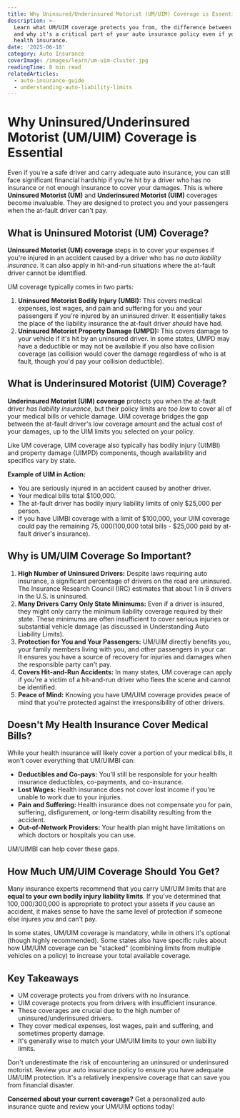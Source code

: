 ```yaml
---
title: Why Uninsured/Underinsured Motorist (UM/UIM) Coverage is Essential
description: >-
  Learn what UM/UIM coverage protects you from, the difference between the two,
  and why it's a critical part of your auto insurance policy even if you have
  health insurance.
date: '2025-06-18'
category: Auto Insurance
coverImage: /images/learn/um-uim-cluster.jpg
readingTime: 8 min read
relatedArticles:
  - auto-insurance-guide
  - understanding-auto-liability-limits
---
```


# Why Uninsured/Underinsured Motorist (UM/UIM) Coverage is Essential

Even if you're a safe driver and carry adequate <Link href="/learn/why-um-uim-coverage-is-essential">auto insurance</Link>, you can still face significant financial hardship if you're hit by a driver who has no insurance or not enough insurance to cover your damages. This is where **Uninsured Motorist (UM)** and **Underinsured Motorist (UIM)** coverages become invaluable. They are designed to protect you and your passengers when the at-fault driver can't pay.

## What is Uninsured Motorist (UM) Coverage?

**Uninsured Motorist (UM) coverage** steps in to cover your expenses if you're injured in an accident caused by a driver who has *no auto liability insurance*. It can also apply in hit-and-run situations where the at-fault driver cannot be identified.

UM coverage typically comes in two parts:

1.  **Uninsured Motorist Bodily Injury (UMBI):** This covers medical expenses, lost wages, and pain and suffering for you and your passengers if you're injured by an uninsured driver. It essentially takes the place of the liability insurance the at-fault driver *should* have had.
2.  **Uninsured Motorist Property Damage (UMPD):** This covers damage to your vehicle if it's hit by an uninsured driver. In some states, UMPD may have a deductible or may not be available if you also have collision coverage (as collision would cover the damage regardless of who is at fault, though you'd pay your collision deductible).

## What is Underinsured Motorist (UIM) Coverage?

**Underinsured Motorist (UIM) coverage** protects you when the at-fault driver *has liability insurance*, but their policy limits are *too low* to cover all of your medical bills or vehicle damage. UIM coverage bridges the gap between the at-fault driver's low coverage amount and the actual cost of your damages, up to the UIM limits you selected on your policy.

Like UM coverage, UIM coverage also typically has bodily injury (UIMBI) and property damage (UIMPD) components, though availability and specifics vary by state.

**Example of UIM in Action:**
-   You are seriously injured in an accident caused by another driver.
-   Your medical bills total $100,000.
-   The at-fault driver has bodily injury liability limits of only $25,000 per person.
-   If you have UIMBI coverage with a limit of $100,000, your UIM coverage could pay the remaining $75,000 ($100,000 total bills - $25,000 paid by at-fault driver's insurance).

## Why is UM/UIM Coverage So Important?

1.  **High Number of Uninsured Drivers:** Despite laws requiring auto insurance, a significant percentage of drivers on the road are uninsured. The Insurance Research Council (IRC) estimates that about 1 in 8 drivers in the U.S. is uninsured.
2.  **Many Drivers Carry Only State Minimums:** Even if a driver is insured, they might only carry the minimum liability coverage required by their state. These minimums are often insufficient to cover serious injuries or substantial vehicle damage (as discussed in <Link href="/learn/understanding-auto-liability-limits">Understanding Auto Liability Limits</Link>).
3.  **Protection for You and Your Passengers:** UM/UIM directly benefits you, your family members living with you, and other passengers in your car. It ensures you have a source of recovery for injuries and damages when the responsible party can't pay.
4.  **Covers Hit-and-Run Accidents:** In many states, UM coverage can apply if you're a victim of a hit-and-run driver who flees the scene and cannot be identified.
5.  **Peace of Mind:** Knowing you have UM/UIM coverage provides peace of mind that you're protected against the irresponsibility of other drivers.

## Doesn't My Health Insurance Cover Medical Bills?

While your health insurance will likely cover a portion of your medical bills, it won't cover everything that UM/UIMBI can:

-   **Deductibles and Co-pays:** You'll still be responsible for your health insurance deductibles, co-payments, and co-insurance.
-   **Lost Wages:** Health insurance does not cover lost income if you're unable to work due to your injuries.
-   **Pain and Suffering:** Health insurance does not compensate you for pain, suffering, disfigurement, or long-term disability resulting from the accident.
-   **Out-of-Network Providers:** Your health plan might have limitations on which doctors or hospitals you can use.

UM/UIMBI can help cover these gaps.

## How Much UM/UIM Coverage Should You Get?

Many insurance experts recommend that you carry UM/UIM limits that are **equal to your own bodily injury liability limits**. If you've determined that $100,000/$300,000 is appropriate to protect your assets if *you* cause an accident, it makes sense to have the same level of protection if someone else injures *you* and can't pay.

In some states, UM/UIM coverage is mandatory, while in others it's optional (though highly recommended). Some states also have specific rules about how UM/UIM coverage can be "stacked" (combining limits from multiple vehicles on a policy) to increase your total available coverage.

## Key Takeaways

-   UM coverage protects you from drivers with no insurance.
-   UIM coverage protects you from drivers with insufficient insurance.
-   These coverages are crucial due to the high number of uninsured/underinsured drivers.
-   They cover medical expenses, lost wages, pain and suffering, and sometimes property damage.
-   It's generally wise to match your UM/UIM limits to your own liability limits.

Don't underestimate the risk of encountering an uninsured or underinsured motorist. Review your auto insurance policy to ensure you have adequate UM/UIM protection. It's a relatively inexpensive coverage that can save you from financial disaster.

**Concerned about your current coverage?** <Link href="/quote?type=auto">Get a personalized auto insurance quote and review your UM/UIM options today!</Link>
